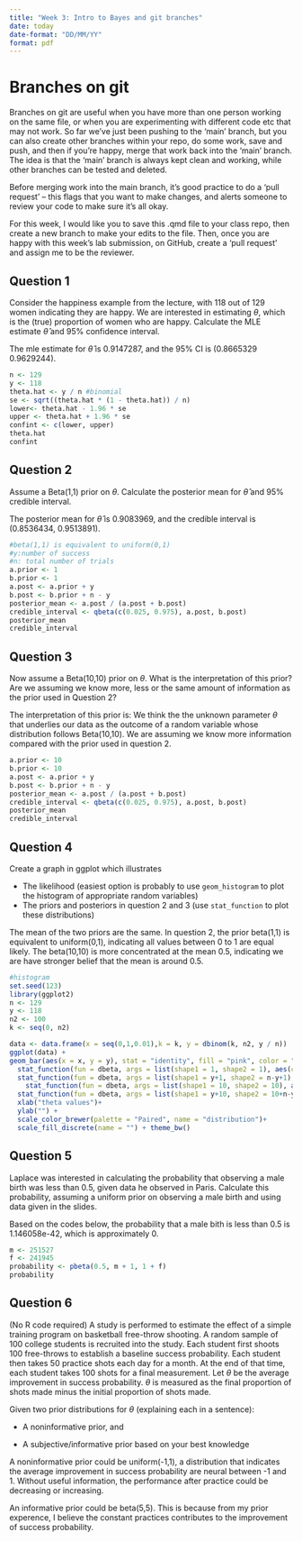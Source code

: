 ```yaml
---
title: "Week 3: Intro to Bayes and git branches"
date: today
date-format: "DD/MM/YY"
format: pdf
---
```


# Branches on git

Branches on git are useful when you have more than one person working on the same file, or when you are experimenting with different code etc that may not work. So far we've just been pushing to the 'main' branch, but you can also create other branches within your repo, do some work, save and push, and then if you're happy, merge that work back into the 'main' branch. The idea is that the 'main' branch is always kept clean and working, while other branches can be tested and deleted.

Before merging work into the main branch, it's good practice to do a 'pull request' -- this flags that you want to make changes, and alerts someone to review your code to make sure it's all okay.

For this week, I would like you to save this .qmd file to your class repo, then create a new branch to make your edits to the file. Then, once you are happy with this week's lab submission, on GitHub, create a 'pull request' and assign me to be the reviewer.

## Question 1

Consider the happiness example from the lecture, with 118 out of 129 women indicating they are happy. We are interested in estimating $\theta$, which is the (true) proportion of women who are happy. Calculate the MLE estimate $\hat{\theta}$ and 95% confidence interval.


The mle estimate for $\hat{\theta}$ is 0.9147287, and the 95% CI is (0.8665329 0.9629244).

```r
n <- 129 
y <- 118 
theta.hat <- y / n #binomial 
se <- sqrt((theta.hat * (1 - theta.hat)) / n)
lower<- theta.hat - 1.96 * se
upper <- theta.hat + 1.96 * se
confint <- c(lower, upper)
theta.hat
confint
```

## Question 2

Assume a Beta(1,1) prior on $\theta$. Calculate the posterior mean for $\hat{\theta}$ and 95% credible interval.

The posterior mean for $\hat{\theta}$ is 0.9083969, and the credible interval is (0.8536434, 0.9513891).

```r
#beta(1,1) is equivalent to uniform(0,1)
#y:number of success
#n: total number of trials
a.prior <- 1
b.prior <- 1
a.post <- a.prior + y
b.post <- b.prior + n - y
posterior_mean <- a.post / (a.post + b.post)
credible_interval <- qbeta(c(0.025, 0.975), a.post, b.post)
posterior_mean
credible_interval
```

## Question 3

Now assume a Beta(10,10) prior on $\theta$. What is the interpretation of this prior? Are we assuming we know more, less or the same amount of information as the prior used in Question 2?

The interpretation of this prior is: We think the the unknown parameter $\theta$ that underlies our data as the outcome of a random variable whose distribution follows Beta(10,10). We are assuming we know more information compared with the prior used in question 2.
```r
a.prior <- 10
b.prior <- 10
a.post <- a.prior + y
b.post <- b.prior + n - y
posterior_mean <- a.post / (a.post + b.post)
credible_interval <- qbeta(c(0.025, 0.975), a.post, b.post)
posterior_mean
credible_interval
```


## Question 4
Create a graph in ggplot which illustrates

-   The likelihood (easiest option is probably to use `geom_histogram` to plot the histogram of appropriate random variables)
-   The priors and posteriors in question 2 and 3 (use `stat_function` to plot these distributions)

The mean of the two priors are the same. In question 2, the prior beta(1,1) is equivalent to uniform(0,1), indicating all values between 0 to 1 are equal likely. The beta(10,10) is more concentrated at the mean 0.5, indicating we are have stronger belief that the mean is around 0.5.
```r
#histogram 
set.seed(123)
library(ggplot2)
n <- 129 
y <- 118 
n2 <- 100 
k <- seq(0, n2)

data <- data.frame(x = seq(0,1,0.01),k = k, y = dbinom(k, n2, y / n))
ggplot(data) +
geom_bar(aes(x = x, y = y), stat = "identity", fill = "pink", color = "pink")+
  stat_function(fun = dbeta, args = list(shape1 = 1, shape2 = 1), aes(color = "Prior of beta(1,1)")) + 
  stat_function(fun = dbeta, args = list(shape1 = y+1, shape2 = n-y+1), aes(color = "Posterior beta(1,1)")) + 
    stat_function(fun = dbeta, args = list(shape1 = 10, shape2 = 10), aes(color = "Prior of beta(10,10) ")) + 
  stat_function(fun = dbeta, args = list(shape1 = y+10, shape2 = 10+n-y), aes(color = "Posterior of beta(10,10)")) +
  xlab("theta values")+
  ylab("") +
  scale_color_brewer(palette = "Paired", name = "distribution")+
  scale_fill_discrete(name = "") + theme_bw() 
```



## Question 5

Laplace was interested in calculating the probability that observing a male birth was less than 0.5, given data he observed in Paris. Calculate this probability, assuming a uniform prior on observing a male birth and using data given in the slides.

Based on the codes below, the probability that a male bith is less than 0.5 is 1.146058e-42, which is approximately 0.

```r
m <- 251527
f <- 241945
probability <- pbeta(0.5, m + 1, 1 + f)
probability
```

## Question 6

(No R code required) A study is performed to estimate the effect of a simple training program on basketball free-throw shooting. A random sample of 100 college students is recruited into the study. Each student first shoots 100 free-throws to establish a baseline success probability. Each student then takes 50 practice shots each day for a month. At the end of that time, each student takes 100 shots for a final measurement. Let $\theta$ be the average improvement in success probability. $\theta$ is measured as the final proportion of shots made minus the initial proportion of shots made.

Given two prior distributions for $\theta$ (explaining each in a sentence):

-   A noninformative prior, and

-   A subjective/informative prior based on your best knowledge


A noninformative prior could be uniform(-1,1), a distribution that indicates the average improvement in success probability are neural between -1 and 1. Without useful information, the performance after practice could be decreasing or increasing. 

An informative prior could be beta(5,5). This is because from my prior experence, I believe the constant practices contributes to the improvement of success probability.
